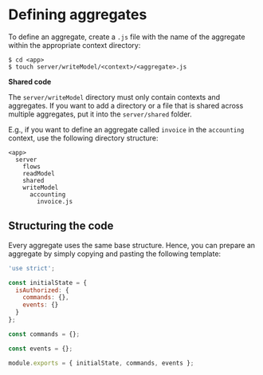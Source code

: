 
# Defining aggregates

To define an aggregate, create a `.js` file with the name of the aggregate within the appropriate context directory:

```shell
$ cd <app>
$ touch server/writeModel/<context>/<aggregate>.js
```

<Hint type='tip'>

  **Shared code**

  The `server/writeModel` directory must only contain contexts and aggregates. If you want to add a directory or a file that is shared across multiple aggregates, put it into the `server/shared` folder.

</Hint>

E.g., if you want to define an aggregate called `invoice` in the `accounting` context, use the following directory structure:

```
<app>
  server
    flows
    readModel
    shared
    writeModel
      accounting
        invoice.js
```

## Structuring the code

Every aggregate uses the same base structure. Hence, you can prepare an aggregate by simply copying and pasting the following template:

```javascript
'use strict';

const initialState = {
  isAuthorized: {
    commands: {},
    events: {}
  }
};

const commands = {};

const events = {};

module.exports = { initialState, commands, events };
```
